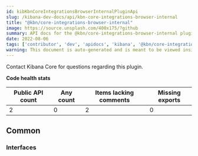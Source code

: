 ```yaml
---
id: kibKbnCoreIntegrationsBrowserInternalPluginApi
slug: /kibana-dev-docs/api/kbn-core-integrations-browser-internal
title: "@kbn/core-integrations-browser-internal"
image: https://source.unsplash.com/400x175/?github
summary: API docs for the @kbn/core-integrations-browser-internal plugin
date: 2022-08-06
tags: ['contributor', 'dev', 'apidocs', 'kibana', '@kbn/core-integrations-browser-internal']
warning: This document is auto-generated and is meant to be viewed inside our experimental, new docs system. Reach out in #docs-engineering for more info.
---
```




Contact Kibana Core for questions regarding this plugin.

**Code health stats**

| Public API count  | Any count | Items lacking comments | Missing exports |
|-------------------|-----------|------------------------|-----------------|
| 2 | 0 | 2 | 0 |

## Common

### Interfaces
<DocDefinitionList data={kbnCoreIntegrationsBrowserInternalObj.common.interfaces}/>

